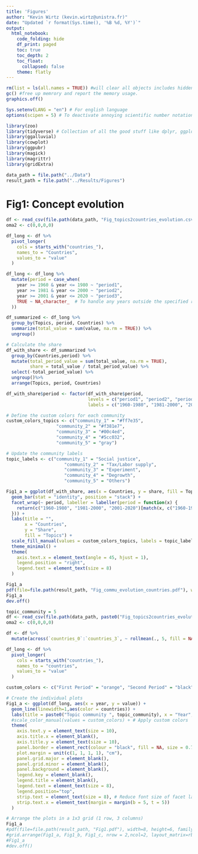 ```yaml
---
title: 'Figures'
author: "Kevin Wirtz (kevin.wirtz@unistra.fr)"
date: "Updated `r format(Sys.time(), '%B %d, %Y')`"
output:
  html_notebook:
    code_folding: hide
    df_print: paged
    toc: true
    toc_depth: 2
    toc_float:
      collapsed: false
    theme: flatly
---
```


```r

rm(list = ls(all.names = TRUE)) #will clear all objects includes hidden objects.
gc() #free up memrory and report the memory usage.
graphics.off()

Sys.setenv(LANG = "en") # For english language
options(scipen = 5) # To deactivate annoying scientific number notation

library(zoo)
library(tidyverse) # Collection of all the good stuff like dplyr, ggplot2 ect.
library(ggalluvial)
library(cowplot)
library(ggpubr)
library(magick)
library(magrittr)
library(gridExtra)

data_path = file.path("../Data") 
result_path = file.path("../Results/Figures") 

```

# Fig1: Concept evolution

```r
df <- read_csv(file.path(data_path, "Fig_topics2countries_evolution.csv"))
oma2 <- c(0,0,0,0)

df_long <- df %>%
  pivot_longer(
    cols = starts_with("countries_"),
    names_to = "Countries",
    values_to = "value"
  )

df_long <- df_long %>%
  mutate(period = case_when(
    year >= 1960 & year <= 1980 ~ "period1",
    year >= 1981 & year <= 2000 ~ "period2",
    year >= 2001 & year <= 2020 ~ "period3",
    TRUE ~ NA_character_  # To handle any years outside the specified ranges
  ))

df_summarized <- df_long %>%
  group_by(Topics, period, Countries) %>%
  summarize(total_value = sum(value, na.rm = TRUE)) %>%
  ungroup()

# Calculate the share
df_with_share <- df_summarized %>%
  group_by(Countries,period) %>%
  mutate(total_period_value = sum(total_value, na.rm = TRUE),
         share = total_value / total_period_value) %>%
  select(-total_period_value) %>%
  ungroup()%>%
  arrange(Topics, period, Countries)

df_with_share$period <- factor(df_with_share$period, 
                               levels = c("period1", "period2", "period3"), 
                               labels = c("1960-1980", "1981-2000", "2001-2020"))

```



```r
# Define the custom colors for each community
custom_colors_topics <- c("community_1" = "#ff7e35",
                   "community_2" = "#f381e7",
                   "community_3" = "#00c4ed",
                   "community_4" = "#5cc032",
                   "community_5" = "gray")

# Update the community labels
topic_labels <- c("community_1" = "Social justice",
                      "community_2" = "Tax/Labor supply",
                      "community_3" = "Experiment",
                      "community_4" = "Degrowth",
                      "community_5" = "Others")

Fig1_a = ggplot(df_with_share, aes(x = Countries, y = share, fill = Topics)) +
  geom_bar(stat = "identity", position = "stack") +
  facet_wrap(~ period, labeller = labeller(period = function(x) {
    return(c("1960-1980", "1981-2000", "2001-2020")[match(x, c("1960-1980", "1981-2000", "2001-2020"))])
  })) +
  labs(title = "",
       x = "Countries",
       y = "Share",
       fill = "Topics") +
  scale_fill_manual(values = custom_colors_topics, labels = topic_labels) + # Apply custom colors and labels
  theme_minimal() +
  theme(
    axis.text.x = element_text(angle = 45, hjust = 1),
    legend.position = "right",
    legend.text = element_text(size = 8)
  )

Fig1_a
pdf(file=file.path(result_path, "Fig_commu_evolution_countries.pdf"), width=8, height=6, family="Helvetica", pointsize=10)
Fig1_a
dev.off()


```

```r
topic_community = 5
df <- read_csv(file.path(data_path, paste0("Fig_topics2countries_evolution_community_", topic_community, ".csv")))
oma2 <- c(0,0,0,0)

df <- df %>%
  mutate(across(`countries_0`:`countries_3`, ~ rollmean(., 5, fill = NA, align = "center")))

df_long <- df %>%
  pivot_longer(
    cols = starts_with("countries_"),
    names_to = "countries",
    values_to = "value"
  )

```

```r

custom_colors <- c("First Period" = "orange", "Second Period" = "black", "Third Period" = "#3357FF")

# Create the individual plots
Fig1_a <- ggplot(df_long, aes(x = year, y = value)) +
  geom_line(linewidth=1,aes(color = countries)) +
  labs(title = paste0("Topic community ", topic_community), x = "Year", y = "Share of Publications (%)") +
  #scale_color_manual(values = custom_colors) + # Apply custom colors
  theme(
    axis.text.y = element_text(size = 10),
    axis.title.x = element_blank(),
    axis.title.y = element_text(size = 10),
    panel.border = element_rect(colour = "black", fill = NA, size = 0.75),
    plot.margin = unit(c(1, 1, 1, 1), "cm"),
    panel.grid.major = element_blank(),
    panel.grid.minor = element_blank(),
    panel.background = element_blank(),
    legend.key = element_blank(),
    legend.title = element_blank(),
    legend.text = element_text(size = 8),
    legend.position="top",
    strip.text = element_text(size = 8), # Reduce font size of facet labels
    strip.text.x = element_text(margin = margin(b = 5, t = 5))
  )

# Arrange the plots in a 1x3 grid (1 row, 3 columns)
Fig1_a
#pdf(file=file.path(result_path, "Fig1.pdf"), width=8, height=6, family="Helvetica", pointsize=6)
#grid.arrange(Fig1_a, Fig1_b, Fig1_c, nrow = 2,ncol=2, layout_matrix=rbind(c(1,1, 2,2), c(NA, 3, 3, NA)))
#Fig1_a
#dev.off()




```